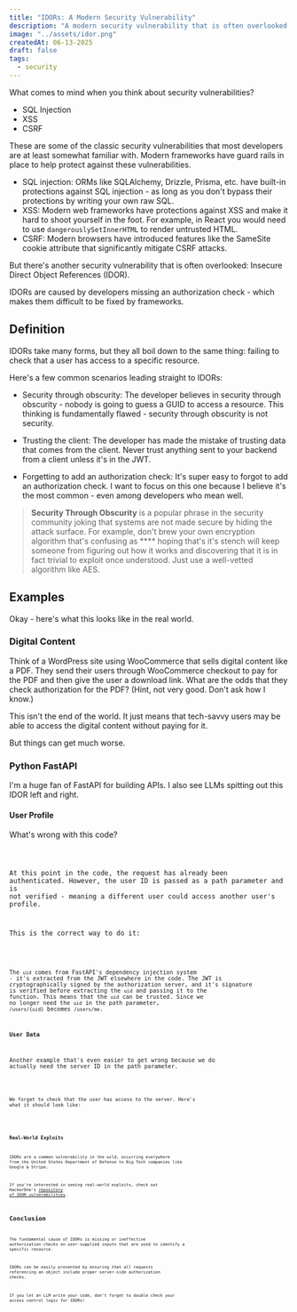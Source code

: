 ```yaml
---
title: "IDORs: A Modern Security Vulnerability"
description: "A modern security vulnerability that is often overlooked."
image: "../assets/idor.png"
createdAt: 06-13-2025
draft: false
tags:
  - security
---
```



What comes to mind when you think about security vulnerabilities?

- SQL Injection
- XSS
- CSRF

These are some of the classic security vulnerabilities that most developers are at least somewhat familiar with. Modern frameworks have guard rails in place to help protect against these vulnerabilities.

- SQL injection: ORMs like SQLAlchemy, Drizzle, Prisma, etc. have built-in protections against SQL injection - as long as you don't bypass their protections by writing your own raw SQL.
- XSS: Modern web frameworks have protections against XSS and make it hard to shoot yourself in the foot. For example, in React you would need to use `dangerouslySetInnerHTML` to render untrusted HTML.
- CSRF: Modern browsers have introduced features like the SameSite cookie attribute that significantly mitigate CSRF attacks.

But there's another security vulnerability that is often overlooked: Insecure Direct Object References (IDOR).

IDORs are caused by developers missing an authorization check - which makes them difficult to be fixed by frameworks.

## Definition

IDORs take many forms, but they all boil down to the same thing: failing to check that a user has access to a specific resource.

Here's a few common scenarios leading straight to IDORs:

- Security through obscurity: The developer believes in security through obscurity - nobody is going to guess a GUID to access a resource. This thinking is fundamentally flawed - security through obscurity is not security.

- Trusting the client: The developer has made the mistake of trusting data that comes from the client. Never trust anything sent to your backend from a client unless it's in the JWT.

- Forgetting to add an authorization check: It's super easy to forgot to add an authorization check. I want to focus on this one because I believe it's the most common - even among developers who mean well.

> **Security Through Obscurity** is a popular phrase in the security community joking that systems are not made secure by hiding the attack surface. For example, don't brew your own encryption algorithm that's confusing as **** hoping that's it's stench will keep someone from figuring out how it works and discovering that it is in fact trivial to exploit once understood. Just use a well-vetted algorithm like AES.

## Examples

Okay - here's what this looks like in the real world.

### Digital Content

Think of a WordPress site using WooCommerce that sells digital content like a PDF. They send their users through WooCommerce checkout to pay for the PDF and then give the user a download link. What are the odds that they check authorization for the PDF? (Hint, not very good. Don't ask how I know.)

This isn't the end of the world. It just means that tech-savvy users may be able to access the digital content without paying for it.

But things can get much worse.

### Python FastAPI

I'm a huge fan of FastAPI for building APIs. I also see LLMs spitting out this IDOR left and right.

#### User Profile

What's wrong with this code?

<Code code={IDORFastAPIUserBad} lang="python" title="routers/users.py" />

At this point in the code, the request has already been authenticated. However, the user ID is passed as a path parameter and is not verified - meaning a different user could access another user's profile.

This is the correct way to do it:

<Code code={IDORFastAPIUserGood} lang="python" title="routers/users.py" />

The `uid` comes from FastAPI's dependency injection system - it's extracted from the JWT elsewhere in the code. The JWT is cryptographically signed by the authorization server, and it's signature is verified before extracting the `uid` and passing it to the function. This means that the `uid` can be trusted. Since we no longer need the `uid` in the path parameter, `/users/{uid}` becomes `/users/me`.

#### User Data

Another example that's even easier to get wrong because we do actually need the server ID in the path parameter.

<Code code={IDORFastAPIServerBad} lang="python" title="routers/servers.py" />

We forget to check that the user has access to the server. Here's what it should look like:

<Code code={IDORFastAPIServerGood} lang="python" title="routers/servers.py" />

### Real-World Exploits

IDORs are a common vulnerability in the wild, occurring everywhere from the United States Department of Defense to Big Tech companies like Google & Stripe.

If you're interested in seeing real-world exploits, check out HackerOne's [repository of IDOR vulnerabilities](https://hackerone.com/hacktivity/overview?queryString=cwe%3A%28%22Insecure+Direct+Object+Reference+%28IDOR%29%22%29+AND+disclosed%3Atrue&sortField=latest_disclosable_activity_at&sortDirection=DESC&pageIndex=0).

## Conclusion

The fundamental cause of IDORs is missing or ineffective authorization checks on user-supplied inputs that are used to identify a specific resource.

IDORs can be easily prevented by ensuring that all requests referencing an object include proper server-side authorization checks.

If you let an LLM write your code, don't forget to double check your access control logic for IDORs!

